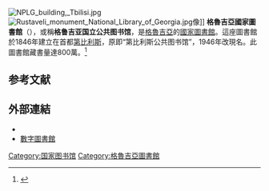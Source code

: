 [[File:NPLG_building,_Tbilisi.jpg|thumb]]
[[File:Rustaveli_monument_National_Library_of_Georgia.jpg|thumb]]像]]
'''格魯吉亞國家圖書館'''（{{lang-ka|საქართველოს პარლამენტის ეროვნული ბიბლიოთეკა}}），或稱'''格鲁吉亚国立公共图书馆'''，是[[格魯吉亞|格魯吉亞]]的[[國家圖書館|國家圖書館]]。這座圖書館於1846年建立在首都[[第比利斯|第比利斯]]，原即“第比利斯公共图书馆”，1946年改現名。此圖書館藏書量達800萬。<ref>{{cite web|title=格鲁吉亚国立公共图书馆|url=http://www.chnlib.com/Elib/guojia/134.html|publisher=中國圖書館網|accessdate=2015-02-15|deadurl=yes|archiveurl=https://web.archive.org/web/20150217181615/http://www.chnlib.com/Elib/guojia/134.html|archivedate=2015-02-17}}</ref>

==参考文献==
{{reflist}}

==外部連結==
{{Commonscat|National Parliamentary Library of Georgia|格魯吉亞國家圖書館}}
*{{Official|http://www.nplg.gov.ge/}}
*[http://www.nplg.gov.ge/dlibrary/ 數字圖書館] {{Wayback|url=http://www.nplg.gov.ge/dlibrary/ |date=20200110211751 }} {{en icon}}

{{coord|41.6972|N|44.8006|E|source:wikidata|display=title}}

{{亚洲题目|国家图书馆}}
{{欧洲题目|国家图书馆}}
{{Authority control}}
[[Category:国家图书馆|Category:国家图书馆]]
[[Category:格魯吉亞圖書館|Category:格魯吉亞圖書館]]